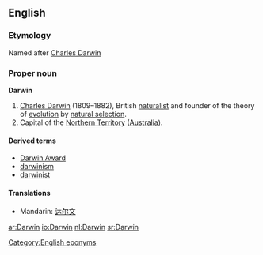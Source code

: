 ==English==
{{wikipedia}}

===Etymology===
Named after [[w:Charles Darwin|Charles Darwin]]

===Proper noun===
'''Darwin'''

# [[w:Charles Darwin|Charles Darwin]] (1809–1882), British [[naturalist]] and founder of the theory of [[evolution]] by [[natural selection]].
# Capital of the [[Northern Territory]] ([[Australia]]).

====Derived terms====
* [[Darwin Award]]
* [[darwinism]]
* [[darwinist]]

====Translations====
* Mandarin: [[达尔文]]

[[Category:English eponyms]]

[[ar:Darwin]]
[[io:Darwin]]
[[nl:Darwin]]
[[sr:Darwin]]